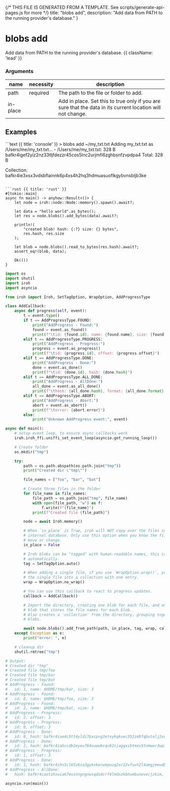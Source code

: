 {/* THIS FILE IS GENERATED FROM A TEMPLATE. See scripts/generate-api-pages.js for more */}
    title: "blobs add",
    description: "Add data from PATH to the running provider&#39;s database."
}

<div className='not-prose mb-5'>
    <Breadcrumbs pages={[
        { name: 'API', href: '/docs/api', current: false },
        { name: 'blobs add', href: '/docs/api/blobs-add', current: true },
    ]} />
</div>

# blobs add

Add data from PATH to the running provider&#39;s database. {{ className: 'lead' }}


### Arguments

| name | necessity | description |
| ---- | --------- | ----------- |
| path  | required | The path to the file or folder to add. |
| in-place  |  | Add in place. Set this to true only if you are sure that the data in its current location will not change. |



## Examples

<CodeGroup title="blobs add">
```text {{ title: 'console' }}
> blobs add ~/my_txt.txt
Adding my_txt.txt as /Users/me/my_txt.txt...
- /Users/me/my_txt.txt: 328 B bafkr4igef2yiz2nz33tljfdezzr45cos5lnc2urjmfi6zghbsnfzvpdpa4
Total: 328 B

Collection: bafkr4ie3xsx3vdsbflainnk6p4xs4h2hq3hdmuasuoflkgybvnsbljb3ke
```

```rust {{ title: 'rust' }}
#[tokio::main]
async fn main() -> anyhow::Result<()> {
    let node = iroh::node::Node::memory().spawn().await?;

    let data = "hello world".as_bytes();
    let res = node.blobs().add_bytes(data).await?;

    println!(
        "created blob! hash: {:?} size: {} bytes",
        res.hash, res.size
    );

    let blob = node.blobs().read_to_bytes(res.hash).await?;
    assert_eq!(blob, data);

    Ok(())
}

```



```python {{ title: 'python' }}
import os
import shutil
import iroh
import asyncio

from iroh import Iroh, SetTagOption, WrapOption, AddProgressType

class AddCallback:
    async def progress(self, event):
        t = event.type()
        if t == AddProgressType.FOUND:
            print("AddProgress - Found:")
            found = event.as_found()
            print(f"\tid: {found.id}, name: {found.name}, size: {found.size}")
        elif t == AddProgressType.PROGRESS:
            print("AddProgress - Progress:")
            progress = event.as_progress()
            print(f"\tid: {progress.id}, offset: {progress.offset}")
        elif t == AddProgressType.DONE:
            print("AddProgress - Done:")
            done = event.as_done()
            print(f"\tid: {done.id}, hash: {done.hash}")
        elif t == AddProgressType.ALL_DONE:
            print("AddProgress - AllDone:")
            all_done = event.as_all_done()
            print(f"\thash: {all_done.hash}, format: {all_done.format}, tag: {all_done.tag}")
        elif t == AddProgressType.ABORT:
            print("AddProgress - Abort:")
            abort = event.as_abort()
            print(f"\terror: {abort.error}")
        else:
            print("Unknown AddProgress event:", event)

async def main():
    # setup event loop, to ensure async callbacks work
    iroh.iroh_ffi.uniffi_set_event_loop(asyncio.get_running_loop())

    # Create folder
    os.mkdir("tmp")

    try:
        path = os.path.abspath(os.path.join("tmp"))
        print("Created dir \"tmp\"")

        file_names = ["foo", "bar", "bat"]

        # Create three files in the folder
        for file_name in file_names:
            file_path = os.path.join("tmp", file_name)
            with open(file_path, "w") as f:
                f.write(f"{file_name}")
            print(f"Created file {file_path}")

        node = await Iroh.memory()

        # When `in_place` is True, iroh will NOT copy over the files into its
        # internal database. Only use this option when you know the file will never
        # move or change.
        in_place = False

        # Iroh blobs can be "tagged" with human-readable names, this creates a tag
        # automatically.
        tag = SetTagOption.auto()

        # When adding a single file, if you use `WrapOption.wrap()`, you will turn
        # the single file into a collection with one entry.
        wrap = WrapOption.no_wrap()

        # You can use this callback to react to progress updates.
        callback = AddCallback()

        # Import the directory, creating one blob for each file, and one metadata
        # blob that stores the file names for each blob.
        # Also creates a 'collection' from the directory, grouping together the
        # blobs.

        await node.blobs().add_from_path(path, in_place, tag, wrap, callback)
    except Exception as e:
        print("error: ", e)

    # cleanup dir
    shutil.rmtree("tmp")

# Output:
# Created dir "tmp"
# Created file tmp/foo
# Created file tmp/bar
# Created file tmp/bat
# AddProgress - Found:
# 	id: 1, name: $HOME/tmp/bar, size: 3
# AddProgress - Found:
# 	id: 0, name: $HOME/tmp/foo, size: 3
# AddProgress - Found:
# 	id: 2, name: $HOME/tmp/bat, size: 3
# AddProgress - Progress:
# 	id: 2, offset: 3
# AddProgress - Progress:
# 	id: 0, offset: 3
# AddProgress - Done:
# 	id: 0, hash: bafkr4iae4c5tt4yldi76xcpvg3etxykqkvec352im5fqbutolj2xo5yc5e
# AddProgress - Done:
# 	id: 2, hash: bafkr4iabccdb2eyeu764xoewbcqv62sjaggxibtmxx5tnmwer3wp3rquq4
# AddProgress - Progress:
# 	id: 1, offset: 3
# AddProgress - Done:
# 	id: 1, hash: bafkr4ihs5cl65v6sa3gykxkecwmpuuq2xr22vfuvh2l4amgjmewdbqjjhu
# AddProgress - AllDone:
# 	hash: bafkr4iaotzhxuiak7eusnngngnwsqdu4crf4lmdxzkbhuebunevecjzkim, format: BlobFormat.HASH_SEQ, tag: "auto-2023-12-09T22:25:45.296Z"

asyncio.run(main())

```


</CodeGroup>
